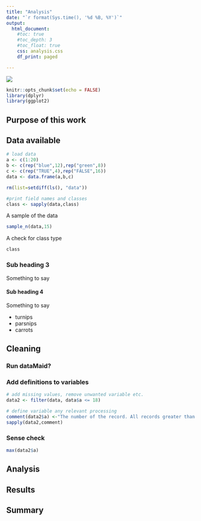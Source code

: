 ```yaml
---
title: "Analysis"
date: "`r format(Sys.time(), '%d %B, %Y')`"
output:
  html_document:
    #toc: true
    #toc_depth: 3
    #toc_float: true
    css: analysis.css
    df_print: paged

---
```

![](testlogo.jpg)

```r
knitr::opts_chunk$set(echo = FALSE)
library(dplyr)
library(ggplot2)

```

## Purpose of this work

## Data available


```r
# load data
a <- c(1:20)
b <- c(rep("blue",12),rep("green",8))
c <- c(rep("TRUE",4),rep("FALSE",16))
data <- data.frame(a,b,c)

rm(list=setdiff(ls(), "data"))

#print field names and classes
class <- sapply(data,class)
```

A sample of the data
``` r
sample_n(data,15)
```

A check for class type
``` r
class
```

### Sub heading 3
Something to say

#### Sub heading 4
Something to say

* turnips
* parsnips
* carrots

## Cleaning

### Run dataMaid?

### Add definitions to variables

``` r
# add missing values, remove unwanted variable etc.
data2 <- filter(data, data$a <= 18)

# define variable any relevant processing
comment(data2$a) <-"The number of the record. All records greater than 18 were excluded because."
sapply(data2,comment)
```

### Sense check
```r
max(data2$a)

```
## Analysis

## Results

## Summary


